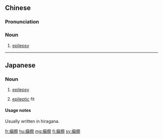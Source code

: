 {{also|癫痫}}
==Chinese==
{{zh-forms|s=癫痫}}

===Pronunciation===
{{zh-pron
|m=diānxián
|c=din1 haan4
|mn=xm:tian-hân
|cat=n
}}

===Noun===
{{zh-noun}}

# {{lb|zh|medicine}} [[epilepsy]]

----

==Japanese==
{{ja-kanjitab|てん|かん|yomi=o}}

===Noun===
{{ja-noun|てんかん}}

# {{lb|ja|pathology|sort=てんかん}} [[epilepsy]]
# [[epileptic]] fit

====Usage notes====
Usually written in hiragana.

[[fr:癲癇]]
[[hu:癲癇]]
[[mg:癲癇]]
[[fi:癲癇]]
[[sv:癲癇]]